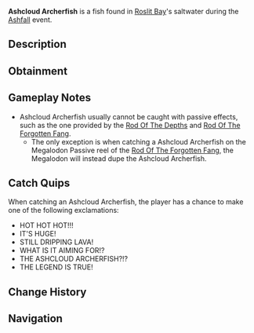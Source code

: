 {{FishInfobox
|image          = Ashcloud Archerfish.png
|rarity         = Limited
|event          = Ashfall
|sea            = First Sea
|location       = [[Ashfall]]
|sublocation    = 
|sources        = Fishing Rod
|nopassive      = 1
|radar_location = 
|prog_speed     = -90
|xp             = 6000
|weather        = Foggy
|time           = 
|season         = 
|bait           = Coal
|base_weight    = 1600
|base_value     = 24000
|weight_range   = 600
|base_chance    = 1
|base_resil     = 5
}}
'''Ashcloud Archerfish''' is a {{Rarity|Limited}} fish found in [[Roslit Bay]]'s saltwater during the [[Ashfall]] event.

== Description ==
{{Description|The guardian of Ashfall, wreathing in plumes of smoke and flickering embers. With masterful precision, the Ashcloud Archerfish shoots scorching lava at its targets with ferocious intent. Nothing is left behind...|Bestiary Entry}}

== Obtainment ==
{{Description|Only can be caught during Ashfall.|Bestiary Hint}}
{{Fish Availability|
Roslit Bay/Ashfall
|top_rods      = 
Great Rod of Oscar\23410.73\102626.95;
Astralhook Rod\21153.83\99840.63;
Challenger's Rod\19716.62\102900.89;
Tempest Rod\19549.59\100773.38;
Fang of the Eclipse\18869.21\102444.97;
Resourceful Rod\11813.08\53904.64;
Destiny Rod\11084.72\49890.46;
Seraphic Rod\18737.26\93249.53;
Ethereal Prism Rod\18121.65\85960.73;
No-Life Rod\14778\77616.06;
Free Spirit Rod\14658.04\72948.53;
Rod Of The Forgotten Fang\14412.05\72131.84;
Rod Of The Exalted One\11033.28\53716.38;
Blazebringer Rod\10730.04\57469.89;
Depthseeker Rod\10404.01\57284.22;
Rod Of The Depths\9718.71\49498.13;
Verdant Shear Rod\9585.62\52405.88;
Trident Rod\9079.49\45185.8;
Zeus Rod\8833.3\47310.97;
Avalanche Rod\7593.2\41928;
Volcanic Rod\7088.45\37965.59;
Steady Rod\2555.74\14348.65
|recommended   = Challenger's Rod
}}

== Gameplay Notes ==
* Ashcloud Archerfish usually cannot be caught with passive effects, such as the one provided by the [[Rod Of The Depths]] and [[Rod Of The Forgotten Fang]].
** The only exception is when catching a Ashcloud Archerfish on the Megalodon Passive reel of the [[Rod Of The Forgotten Fang]], the Megalodon will instead dupe the Ashcloud Archerfish.

== Catch Quips ==
When catching an Ashcloud Archerfish, the player has a chance to make one of the following exclamations:
* HOT HOT HOT!!!
* IT'S HUGE!
* STILL DRIPPING LAVA!
* WHAT IS IT AIMING FOR!?
* THE ASHCLOUD ARCHERFISH?!?
* THE LEGEND IS TRUE!

== Change History ==
{{Change History|{{subst:Current Version}}}}

== Navigation ==
{{Fish Navbox|Ashfall}}